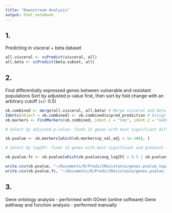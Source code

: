 ```yaml
---
title: "Downstream Analysis"
output: html_notebook
---
```


## 1.
Predicting in visceral + beta dataset

```r
all.visceral <- scPredict(visceral, all)
all.beta <- scPredict(beta.subset, all)
```

## 2.
Find differentially expressed genes between vulnerable and resistant populations
Sort by adjusted p-value first, then sort by fold change with an arbitrary cutoff (+/- 0.5)

```r
vb.combined <- merge(all.visceral, all.beta) # Merge visceral and beta data into one object
Idents(object = vb.combined) <- vb.combined$scpred_prediction # Assign identities based on whether res/vuln
vb.markers <- FindMarkers(vb.combined, ident.1 = "res", ident.2 = "vuln") # DE finds 256 marker genes between res and vuln

# Select by adjusted p-value: finds 21 genes with most significant difference (p-value < 1x10^-100)

vb.pvalue <- vb.markers[which(vb.markers$p_val_adj < 1e-100), ]

# Select by log2FC: finds 12 genes with most significant and greatest fold change differences (+/- 0.5 log2FC )

vb.pvalue.fc <- vb.pvalue[which(vb.pvalue$avg_log2FC > 0.5 | vb.pvalue$avg_log2FC < -0.5), ]

write.csv(vb.pvalue, "~/Documents/R/PredictResistance/genes.pvalue.top21.csv")
write.csv(vb.pvalue.fc, "~/Documents/R/PredictResistance/genes.pvalue.fc.top12.csv")
```

## 3. 
Gene ontology analysis - performed with GOnet (online software)
Gene pathway and function analysis - performed manually





